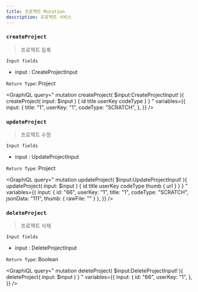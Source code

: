 ```yaml
---
title: 프로젝트 Mutation
description: 프로젝트 서비스 
---
```



### `createProject`
> 프로젝트 등록


`Input fields`
* input : <Link to="/input/project/#CreateProjectInput">CreateProjectInput</Link>

`Return Type`: <Link to="/object/project/#Project">Project</Link>

<GraphiQL
  query="
  mutation createProject( $input:CreateProjectInput! ){
    createProject( input: $input ) {
      id
      title
      userKey
      codeType
    }
  }
  "
  variables={{
    input: {
      title: "1",
      userKey: "1",
      codeType: "SCRATCH",
    },
  }}
/>


### `updateProject`
> 프로젝트 수정


`Input fields`
* input : <Link to="/input/project/#UpdateProjectInput">UpdateProjectInput</Link>

`Return Type`: <Link to="/object/project/#Project">Project</Link>

<GraphiQL
  query="
  mutation updateProject( $input:UpdateProjectInput! ){
    updateProject( input: $input ) {
      id
      title
      userKey
      codeType
      thumb {
          url
      }
    }
  }
  "
  variables={{
    input: {
      id: "66",
      userKey: "1",
      title: "1",
      codeType: "SCRATCH",
      jsonData: "111",
      thumb: {
          rawFile: ""
      }
    },
  }}
/>


### `deleteProject`
> 프로젝트 삭제


`Input fields`
* input : <Link to="/input/project/#DeleteProjectInput">DeleteProjectInput</Link>

`Return Type`: Boolean

<GraphiQL
  query="
  mutation deleteProject( $input:DeleteProjectInput! ){
    deleteProject( input: $input )
  }
  "
  variables={{
    input: {
      id: "66",
      userKey: "1",
    },
  }}
/>
